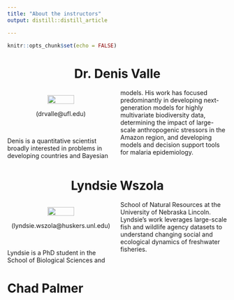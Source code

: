 ```yaml
---
title: "About the instructors"
output: distill::distill_article

---
```


```r
knitr::opts_chunk$set(echo = FALSE)
```

<style>
  .col2 {
    columns: 2 200px;         /* number of columns and width in pixels*/
    -webkit-columns: 2 200px; /* chrome, safari */
    -moz-columns: 2 200px;    /* firefox */
  }
  .col3 {
    columns: 3 100px;
    -webkit-columns: 3 100px;
    -moz-columns: 3 100px;
  }
</style>

<center>

# Dr. Denis Valle

</center>

<div class = "col2">

<center>



![](images/Denis_headshot.jpg){width=50%}

(drvalle@ufl.edu)

</center>

<br />

Denis is a quantitative scientist broadly interested in problems in developing countries and Bayesian models. His work has focused predominantly in developing next-generation models for highly multivariate biodiversity data, determining the impact of large-scale anthropogenic stressors in the Amazon region, and developing models and decision support tools for malaria epidemiology.

</div> 

<center>

# Lyndsie Wszola 

</center>

<div class = "col2">

<center>


![](images/Lyndsie_headshot.jpg){width=50%}

(lyndsie.wszola@huskers.unl.edu)
</center>
<br />

Lyndsie is a PhD student in the School of Biological Sciences and School of Natural Resources at the University of Nebraska Lincoln. Lyndsie's work leverages large-scale fish and wildlife agency datasets to understand changing social and ecological dynamics of freshwater fisheries.

</div> 


# Chad Palmer